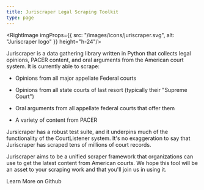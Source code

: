 ```yaml
---
title: Juriscraper Legal Scraping Toolkit
type: page
---
```


<RightImage imgProps={{
  src: "/images/icons/juriscraper.svg",
  alt: "Juriscraper logo"
}} height="h-24"/>

Juriscraper is a data gathering library written in Python that collects legal opinions, PACER content, and oral arguments from the American court system. It is currently able to scrape:

- Opinions from all major appellate Federal courts
  
- Opinions from all state courts of last resort (typically their "Supreme Court")
  
- Oral arguments from all appellate federal courts that offer them
  
- A variety of content from PACER

Jursicraper has a robust test suite, and it underpins much of the functionality of the CourtListener system. It's no exaggeration to say that Juriscraper has scraped tens of millions of court records.

Juriscraper aims to be a unified scraper framework that organizations can use to get the latest content from American courts. We hope this tool will be an asset to your scraping work and that you'll join us in using it.

<div className="text-center">
    <PurpleButton href="https://github.com/freelawproject/juriscraper" size="lg">Learn More on Github</PurpleButton>
</div>
